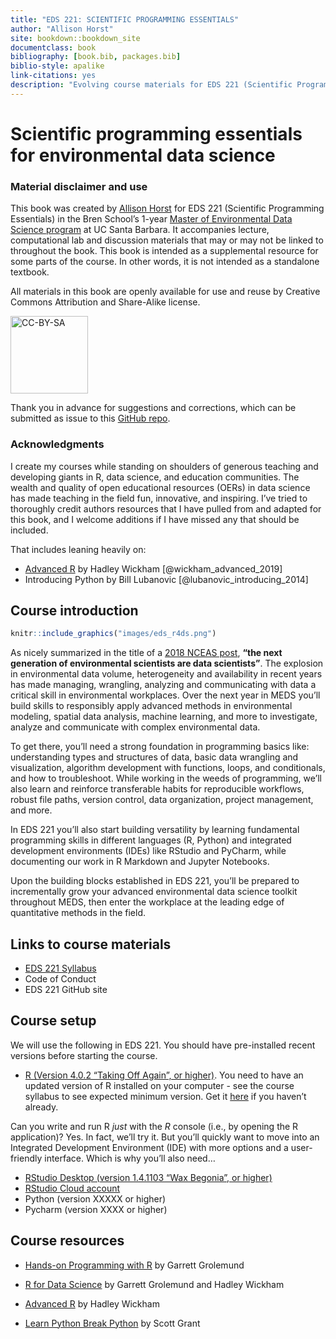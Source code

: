 ```yaml
---
title: "EDS 221: SCIENTIFIC PROGRAMMING ESSENTIALS"
author: "Allison Horst"
site: bookdown::bookdown_site
documentclass: book
bibliography: [book.bib, packages.bib]
biblio-style: apalike
link-citations: yes
description: "Evolving course materials for EDS 221 (Scientific Programming Essentials)."
---
```


# Scientific programming essentials for environmental data science

### Material disclaimer and use {.unnumbered}

This book was created by [Allison Horst](www.allisonhorst.com) for EDS 221 (Scientific Programming Essentials) in the Bren School's 1-year [Master of Environmental Data Science program](https://bren.ucsb.edu/masters-programs/master-environmental-data-science) at UC Santa Barbara. It accompanies lecture, computational lab and discussion materials that may or may not be linked to throughout the book. This book is intended as a supplemental resource for some parts of the course. In other words, it is not intended as a standalone textbook.

All materials in this book are openly available for use and reuse by Creative Commons Attribution and Share-Alike license.

[![](images/cc_by_sa.png "CC-BY-SA"){width="124"}](https://creativecommons.org/licenses/)

Thank you in advance for suggestions and corrections, which can be submitted as issue to this [GitHub repo](https://github.com/allisonhorst/eds-221).

### Acknowledgments {.unnumbered}

I create my courses while standing on shoulders of generous teaching and developing giants in R, data science, and education communities. The wealth and quality of open educational resources (OERs) in data science has made teaching in the field fun, innovative, and inspiring. I've tried to thoroughly credit authors resources that I have pulled from and adapted for this book, and I welcome additions if I have missed any that should be included.

That includes leaning heavily on: 

- [Advanced R](http://adv-r.had.co.nz/) by Hadley Wickham [@wickham_advanced_2019]
- Introducing Python by Bill Lubanovic [@lubanovic_introducing_2014]

## Course introduction

```r
knitr::include_graphics("images/eds_r4ds.png")  
```

As nicely summarized in the title of a [2018 NCEAS post](https://www.nceas.ucsb.edu/news/next-generation-environmental-scientists-are-data-scientists), **"the next generation of environmental scientists are data scientists"**. The explosion in environmental data volume, heterogeneity and availability in recent years has made managing, wrangling, analyzing and communicating with data a critical skill in environmental workplaces. Over the next year in MEDS you'll build skills to responsibly apply advanced methods in environmental modeling, spatial data analysis, machine learning, and more to investigate, analyze and communicate with complex environmental data.

To get there, you'll need a strong foundation in programming basics like: understanding types and structures of data, basic data wrangling and visualization, algorithm development with functions, loops, and conditionals, and how to troubleshoot. While working in the weeds of programming, we'll also learn and reinforce transferable habits for reproducible workflows, robust file paths, version control, data organization, project management, and more.

In EDS 221 you'll also start building versatility by learning fundamental programming skills in different languages (R, Python) and integrated development environments (IDEs) like RStudio and PyCharm, while documenting our work in R Markdown and Jupyter Notebooks.

Upon the building blocks established in EDS 221, you'll be prepared to incrementally grow your advanced environmental data science toolkit throughout MEDS, then enter the workplace at the leading edge of quantitative methods in the field.

## Links to course materials

-   [EDS 221 Syllabus](https://docs.google.com/document/d/1OGbc6U3STKdsThUKd9Nj5UgzeB7djgM130ku1UUH1gU/edit?usp=sharing)
-   Code of Conduct
-   EDS 221 GitHub site

## Course setup

We will use the following in EDS 221. You should have pre-installed recent versions before starting the course.

-   [R (Version 4.0.2 "Taking Off Again", or higher)](https://www.r-project.org/). You need to have an updated version of R installed on your computer - see the course syllabus to see expected minimum version. Get it [here](https://www.r-project.org/) if you haven't already. 

Can you write and run R *just* with the *R* console (i.e., by opening the R application)? Yes. In fact, we'll try it. But you'll quickly want to move into an Integrated Development Environment (IDE) with more options and a user-friendly interface. Which is why you'll also need...

-   [RStudio Desktop (version 1.4.1103 "Wax Begonia", or higher)](https://rstudio.com/products/rstudio/)
-   [RStudio Cloud account](https://rstudio.cloud/)
-   Python (version XXXXX or higher)
-   Pycharm (version XXXX or higher)

## Course resources

-   [Hands-on Programming with R](https://rstudio-education.github.io/hopr/) by Garrett Grolemund

-   [R for Data Science](https://r4ds.had.co.nz/) by Garrett Grolemund and Hadley Wickham

-   [Advanced R](https://adv-r.hadley.nz/) by Hadley Wickham

-   [Learn Python Break Python](https://learnpythonbreakpython.com/) by Scott Grant
